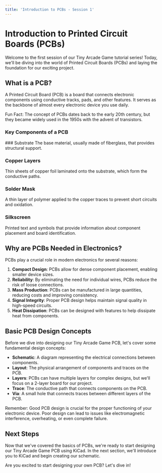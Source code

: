 ```yaml
---
title: 'Introduction to PCBs - Session 1'
---
```



# Introduction to Printed Circuit Boards (PCBs)

Welcome to the first session of our Tiny Arcade Game tutorial series! Today, we'll be diving into the world of Printed Circuit Boards (PCBs) and laying the foundation for our exciting project.

## What is a PCB?

A Printed Circuit Board (PCB) is a board that connects electronic components using conductive tracks, pads, and other features. It serves as the backbone of almost every electronic device you use daily.

<Callout type="info">
  Fun Fact: The concept of PCBs dates back to the early 20th century, but they became widely used in the 1950s with the advent of transistors.
</Callout>

### Key Components of a PCB

<Steps>
### Substrate
The base material, usually made of fiberglass, that provides structural support.

### Copper Layers
Thin sheets of copper foil laminated onto the substrate, which form the conductive paths.

### Solder Mask
A thin layer of polymer applied to the copper traces to prevent short circuits and oxidation.

### Silkscreen
Printed text and symbols that provide information about component placement and board identification.
</Steps>

## Why are PCBs Needed in Electronics?

PCBs play a crucial role in modern electronics for several reasons:

1. **Compact Design**: PCBs allow for dense component placement, enabling smaller device sizes.
2. **Reliability**: By eliminating the need for individual wires, PCBs reduce the risk of loose connections.
3. **Mass Production**: PCBs can be manufactured in large quantities, reducing costs and improving consistency.
4. **Signal Integrity**: Proper PCB design helps maintain signal quality in high-speed circuits.
5. **Heat Dissipation**: PCBs can be designed with features to help dissipate heat from components.

## Basic PCB Design Concepts

Before we dive into designing our Tiny Arcade Game PCB, let's cover some fundamental design concepts:

- **Schematic**: A diagram representing the electrical connections between components.
- **Layout**: The physical arrangement of components and traces on the PCB.
- **Layers**: PCBs can have multiple layers for complex designs, but we'll focus on a 2-layer board for our project.
- **Trace**: The conductive path that connects components on the PCB.
- **Via**: A small hole that connects traces between different layers of the PCB.

<Callout type="warning">
  Remember: Good PCB design is crucial for the proper functioning of your electronic device. Poor design can lead to issues like electromagnetic interference, overheating, or even complete failure.
</Callout>

## Next Steps

Now that we've covered the basics of PCBs, we're ready to start designing our Tiny Arcade Game PCB using KiCad. In the next section, we'll introduce you to KiCad and begin creating our schematic.

Are you excited to start designing your own PCB? Let's dive in!